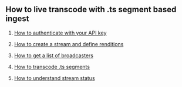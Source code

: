 
<DocsLayout>


## How to live transcode with .ts segment based ingest

1. [How to authenticate with your API key](/docs/segment-based-ingest/authentication)

2. [How to create a stream and define renditions](/docs/segment-based-ingest/create-a-stream-and-define-renditions)

3. [How to get a list of broadcasters](/docs/segment-based-ingest/get-a-list-of-broadcasters)

4. [How to transcode .ts segments](/docs/segment-based-ingest/transcode-ts-segments)

5. [How to understand stream status](docs/stream-status)

</DocsLayout>

